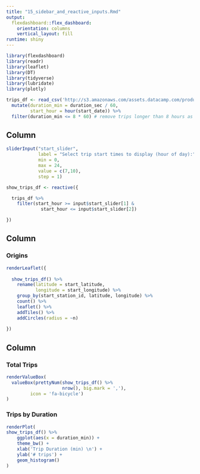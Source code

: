 ```yaml
---
title: "15_sidebar_and_reactive_inputs.Rmd"
output: 
  flexdashboard::flex_dashboard:
    orientation: columns
    vertical_layout: fill
runtime: shiny
---
```


```r
library(flexdashboard)
library(readr)
library(leaflet)
library(DT)
library(tidyverse)
library(lubridate)
library(plotly)

trips_df <- read_csv('http://s3.amazonaws.com/assets.datacamp.com/production/course_6961/datasets/sanfran_bikeshare_joined_oneday.csv') %>%
  mutate(duration_min = duration_sec / 60,
         start_hour = hour(start_date)) %>%
  filter(duration_min <= 8 * 60) # remove trips longer than 8 hours as suspicious data quality

```



Column {data-width=200 .sidebar}
-----------------------------------------------------------------------

```r

sliderInput("start_slider", 
            label = "Select trip start times to display (hour of day):",
            min = 0, 
            max = 24, 
            value = c(7,10), 
            step = 1)

show_trips_df <- reactive({

  trips_df %>%
    filter(start_hour >= input$start_slider[1] &
             start_hour <= input$start_slider[2])

})

```

Column {data-width=450}
-----------------------------------------------------------------------
### Origins

```r

renderLeaflet({
  
  show_trips_df() %>%
    rename(latitude = start_latitude,
           longitude = start_longitude) %>%
    group_by(start_station_id, latitude, longitude) %>%
    count() %>%
    leaflet() %>%
    addTiles() %>%
    addCircles(radius = ~n)
  
})


```

Column {data-width=350}
-----------------------------------------------------------------------

### Total Trips

```r
renderValueBox(
  valueBox(prettyNum(show_trips_df() %>%
                     nrow(), big.mark = ','), 
         icon = 'fa-bicycle')
)

```

### Trips by Duration

```r
renderPlot(
show_trips_df() %>%
    ggplot(aes(x = duration_min)) +
    theme_bw() +
    xlab('Trip Duration (min) \n') +
    ylab('# trips') +
    geom_histogram() 
)
```



